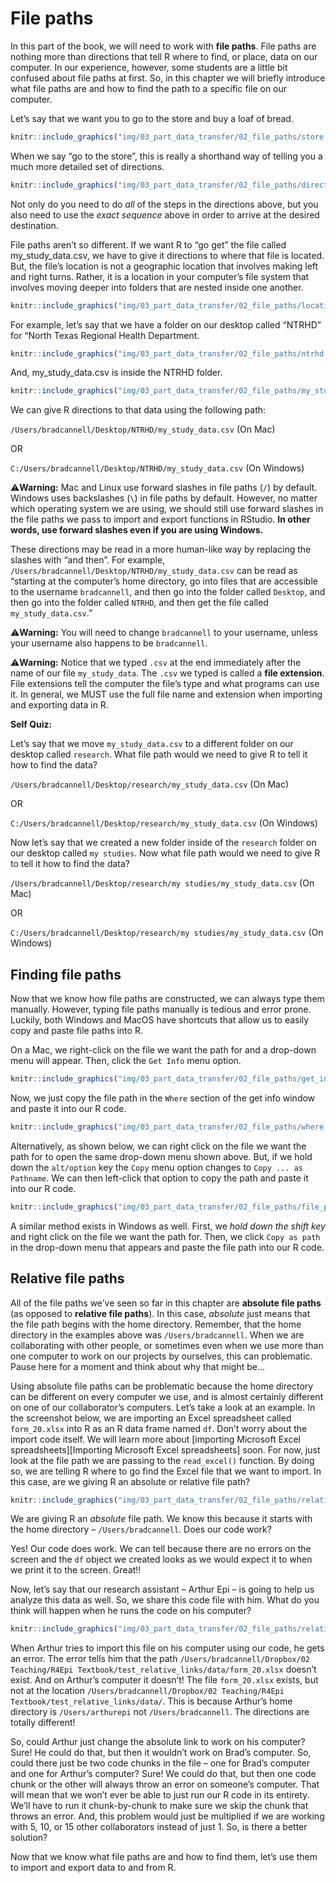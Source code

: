 # File paths

<!-- 
This chapter gives an overview of file paths.

Maybe start with importing data and then come back to this?

To preview:
bookdown::preview_chapter("chapters/03_part_data_transfer/02_file_paths.Rmd")

👆**Here's what we did above:**
-->

In this part of the book, we will need to work with **file paths**. File paths are nothing more than directions that tell R where to find, or place, data on our computer. In our experience, however, some students are a little bit confused about file paths at first. So, in this chapter we will briefly introduce what file paths are and how to find the path to a specific file on our computer.

Let’s say that we want you to go to the store and buy a loaf of bread.

```r
knitr::include_graphics("img/03_part_data_transfer/02_file_paths/store.png")
```

When we say “go to the store”, this is really a shorthand way of telling you a much more detailed set of directions. 

```r
knitr::include_graphics("img/03_part_data_transfer/02_file_paths/directions.png")
```

Not only do you need to do _all_ of the steps in the directions above, but you also need to use the _exact sequence_ above in order to arrive at the desired destination.

File paths aren't so different. If we want R to "go get" the file called my_study_data.csv, we have to give it directions to where that file is located. But, the file's location is not a geographic location that involves making left and right turns. Rather, it is a location in your computer's file system that involves moving deeper into folders that are nested inside one another.

```r
knitr::include_graphics("img/03_part_data_transfer/02_file_paths/locations.png")
```

For example, let's say that we have a folder on our desktop called "NTRHD" for "North Texas Regional Health Department.

```r
knitr::include_graphics("img/03_part_data_transfer/02_file_paths/ntrhd.png")
```

And, my_study_data.csv is inside the NTRHD folder.

```r
knitr::include_graphics("img/03_part_data_transfer/02_file_paths/my_study_data.png")
```

We can give R directions to that data using the following path:

`/Users/bradcannell/Desktop/NTRHD/my_study_data.csv` (On Mac)

OR

`C:/Users/bradcannell/Desktop/NTRHD/my_study_data.csv` (On Windows)

<p class="warning"> ⚠️**Warning:** Mac and Linux use forward slashes in file paths (`/`) by default. Windows uses backslashes (`\`) in file paths by default. However, no matter which operating system we are using, we should still use forward slashes in the file paths we pass to import and export functions in RStudio. **In other words, use forward slashes even if you are using Windows.**</p>

These directions may be read in a more human-like way by replacing the slashes with "and then". For example, `/Users/bradcannell/Desktop/NTRHD/my_study_data.csv` can be read as "starting at the computer's home directory, go into files that are accessible to the username `bradcannell`, and then go into the folder called `Desktop`, and then go into the folder called `NTRHD`, and then get the file called `my_study_data.csv`."

<p class="warning"> ⚠️**Warning:** You will need to change `bradcannell` to your username, unless your username also happens to be `bradcannell`.</p>

<p class="warning"> ⚠️**Warning:** Notice that we typed `.csv` at the end immediately after the name of our file `my_study_data`. The `.csv` we typed is called a **file extension**. File extensions tell the computer the file's type and what programs can use it. In general, we MUST use the full file name and extension when importing and exporting data in R.</p>

**Self Quiz:**

Let's say that we move `my_study_data.csv` to a different folder on our desktop called `research`. What file path would we need to give R to tell it how to find the data?


`/Users/bradcannell/Desktop/research/my_study_data.csv` (On Mac)

OR

`C:/Users/bradcannell/Desktop/research/my_study_data.csv` (On Windows)

Now let's say that we created a new folder inside of the `research` folder on our desktop called `my studies`. Now what file path would we need to give R to tell it how to find the data?

`/Users/bradcannell/Desktop/research/my studies/my_study_data.csv` (On Mac)

OR

`C:/Users/bradcannell/Desktop/research/my studies/my_study_data.csv` (On Windows)

## Finding file paths

Now that we know how file paths are constructed, we can always type them manually. However, typing file paths manually is tedious and error prone. Luckily, both Windows and MacOS have shortcuts that allow us to easily copy and paste file paths into R.

On a Mac, we right-click on the file we want the path for and a drop-down menu will appear. Then, click the `Get Info` menu option.

```r
knitr::include_graphics("img/03_part_data_transfer/02_file_paths/get_info.png")
```

Now, we just copy the file path in the `Where` section of the get info window and paste it into our R code.

```r
knitr::include_graphics("img/03_part_data_transfer/02_file_paths/where.png")
```

Alternatively, as shown below, we can right click on the file we want the path for to open the same drop-down menu shown above. But, if we hold down the `alt/option` key the `Copy` menu option changes to `Copy ... as Pathname`. We can then left-click that option to copy the path and paste it into our R code.

```r
knitr::include_graphics("img/03_part_data_transfer/02_file_paths/file_path_gif.gif")
```

A similar method exists in Windows as well. First, we _hold down the shift key_ and right click on the file we want the path for. Then, we click `Copy as path` in the drop-down menu that appears and paste the file path into our R code.

## Relative file paths

All of the file paths we've seen so far in this chapter are **absolute file paths** (as opposed to **relative file paths**). In this case, _absolute_ just means that the file path begins with the home directory. Remember, that the home directory in the examples above was `/Users/bradcannell`. When we are collaborating with other people, or sometimes even when we use more than one computer to work on our projects by ourselves, this can problematic. Pause here for a moment and think about why that might be...

Using absolute file paths can be problematic because the home directory can be different on every computer we use, and is almost certainly different on one of our collaborator's computers. Let's take a look at an example. In the screenshot below, we are importing an Excel spreadsheet called `form_20.xlsx` into R as an R data frame named `df`. Don't worry about the import code itself. We will learn more about [importing Microsoft Excel spreadsheets][Importing Microsoft Excel spreadsheets] soon. For now, just look at the file path we are passing to the `read_excel()` function. By doing so, we are telling R where to go find the Excel file that we want to import. In this case, are we giving R an absolute or relative file path?

```r
knitr::include_graphics("img/03_part_data_transfer/02_file_paths/relative_file_paths_01_absolute_brad.gif")
```

We are giving R an _absolute_ file path. We know this because it starts with the home directory -- `/Users/bradcannell`. Does our code work? 

Yes! Our code does work. We can tell because there are no errors on the screen and the `df` object we created looks as we would expect it to when we print it to the screen. Great!!

Now, let's say that our research assistant -- Arthur Epi -- is going to help us analyze this data as well. So, we share this code file with him. What do you think will happen when he runs the code on his computer?

```r
knitr::include_graphics("img/03_part_data_transfer/02_file_paths/relative_file_paths_02_absolute_arthur.gif")
```

When Arthur tries to import this file on his computer using our code, he gets an error. The error tells him that the path `/Users/bradcannell/Dropbox/02 Teaching/R4Epi Textbook/test_relative_links/data/form_20.xlsx` doesn't exist. And on Arthur's computer it doesn't! The file `form_20.xlsx` exists, but not at the location `/Users/bradcannell/Dropbox/02 Teaching/R4Epi Textbook/test_relative_links/data/`. This is because Arthur's home directory is `/Users/arthurepi` not `/Users/bradcannell`. The directions are totally different!

So, could Arthur just change the absolute link to work on his computer? Sure! He could do that, but then it wouldn't work on Brad's computer. So, could there just be two code chunks in the file -- one for Brad's computer and one for Arthur's computer? Sure! We could do that, but then one code chunk or the other will always throw an error on someone's computer. That will mean that we won't ever be able to just run our R code in its entirety. We'll have to run it chunk-by-chunk to make sure we skip the chunk that throws an error. And, this problem would just be multiplied if we are working with 5, 10, or 15 other collaborators instead of just 1. So, is there a better solution? 

Now that we know what file paths are and how to find them, let's use them to import and export data to and from R.
